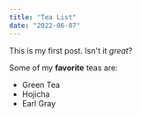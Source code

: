 ```yaml
---
title: "Tea List"
date: "2022-06-07"
---
```


This is my first post. Isn't it *great*?

Some of my **favorite** teas are:

* Green Tea
* Hojicha
* Earl Gray
